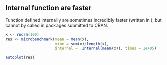 ## Internal function are faster

Function   defined  internally   are  sometimes   incredibly  faster (written in \texttt{C}), but cannot  by called in packages submitted to CRAN.

```r
x <- rnorm(100)
res <- microbenchmark(mean = mean(x),
                      mine = sum(x)/length(x),
                      internal = .Internal(mean(x)), times = 1e+05)
```

```r
autoplot(res)
```
